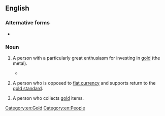 ==English==
{{wikipedia}}

===Alternative forms===
* {{alter|en|goldbug}}

===Noun===
{{en-noun}}

# {{lb|en|informal|finance}} A person with a particularly great enthusiasm for investing in [[gold]] (the metal).
#* {{quote-journal|en|author=Paul Krugman|title=How Crypto Became the New Subprime|work=The New York Times|date=2022-01-28|url=https://www.nytimes.com/2022/01/27/opinion/cryptocurrency-subprime-vulnerable.html|issn=0362-4331|passage=Still, crypto has been effectively marketed: It manages both to seem futuristic and to appeal to old-style '''goldbug''' fears that the government will inflate away your savings, and huge past gains have drawn in investors worried about missing out.}}
# {{lb|en|informal|economics}} A person who is opposed to [[fiat currency]] and supports return to the [[gold standard]].
# {{lb|en|informal}} A person who collects [[gold]] items. [[Category:en:Gold]]
[[Category:en:People]]